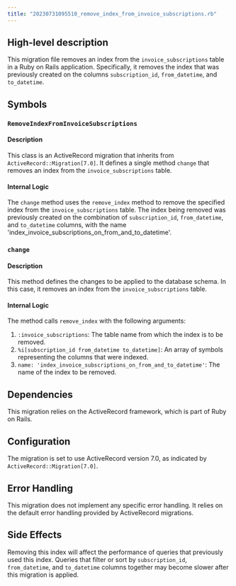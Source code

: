 ```yaml
---
title: "20230731095510_remove_index_from_invoice_subscriptions.rb"
---
```


## High-level description
This migration file removes an index from the `invoice_subscriptions` table in a Ruby on Rails application. Specifically, it removes the index that was previously created on the columns `subscription_id`, `from_datetime`, and `to_datetime`.

## Symbols

### `RemoveIndexFromInvoiceSubscriptions`
#### Description
This class is an ActiveRecord migration that inherits from `ActiveRecord::Migration[7.0]`. It defines a single method `change` that removes an index from the `invoice_subscriptions` table.

#### Internal Logic
The `change` method uses the `remove_index` method to remove the specified index from the `invoice_subscriptions` table. The index being removed was previously created on the combination of `subscription_id`, `from_datetime`, and `to_datetime` columns, with the name 'index_invoice_subscriptions_on_from_and_to_datetime'.

### `change`
#### Description
This method defines the changes to be applied to the database schema. In this case, it removes an index from the `invoice_subscriptions` table.

#### Internal Logic
The method calls `remove_index` with the following arguments:
1. `:invoice_subscriptions`: The table name from which the index is to be removed.
2. `%i[subscription_id from_datetime to_datetime]`: An array of symbols representing the columns that were indexed.
3. `name: 'index_invoice_subscriptions_on_from_and_to_datetime'`: The name of the index to be removed.

## Dependencies
This migration relies on the ActiveRecord framework, which is part of Ruby on Rails.

## Configuration
The migration is set to use ActiveRecord version 7.0, as indicated by `ActiveRecord::Migration[7.0]`.

## Error Handling
This migration does not implement any specific error handling. It relies on the default error handling provided by ActiveRecord migrations.

## Side Effects
Removing this index will affect the performance of queries that previously used this index. Queries that filter or sort by `subscription_id`, `from_datetime`, and `to_datetime` columns together may become slower after this migration is applied.